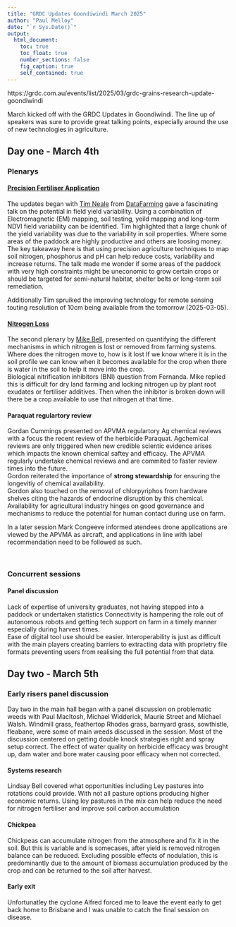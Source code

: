 ```yaml
---
title: "GRDC Updates Goondiwindi March 2025"
author: "Paul Melloy"
date: "`r Sys.Date()`"
output: 
  html_document:
    toc: true
    toc_float: true
    number_sections: false
    fig_caption: true
    self_contained: true
---
```


https://grdc.com.au/events/list/2025/03/grdc-grains-research-update-goondiwindi
<br>

March kicked off with the GRDC Updates in Goondiwindi.
The line up of speakers was sure to provide great talking points, especially 
around the use of new technologies in agriculture.

## Day one - March 4th  
### Plenarys  
#### [Precision Fertiliser Application](https://grdc.com.au/resources-and-publications/grdc-update-papers/tab-content/grdc-update-papers/2025/02/precision-fertiliser-decisions-in-a-tight-economic-climate)  

The updates began with [Tim Neale](https://www.datafarming.com.au/team/tim-neale/) 
from [DataFarming](https://www.datafarming.com.au/) gave a fascinating 
talk on the potential in field yield variability. 
Using a combination of Electromagnetic (EM) mapping, soil testing, yeild mapping
and long-term NDVI field variability can be identified.
Tim highlighted that a large chunk of the yield variability was due to the 
variability in soil properties.
Where some areas of the paddock are highly productive and others are loosing 
money.
The key takeaway here is that using precision agriculture techniques to map soil
nitrogen, phosphorus and pH can help reduce costs, variability and increase 
returns.
The talk made me wonder if some areas of the paddock with very high constraints
might be uneconomic to grow certain crops or should be targeted for semi-natural 
habitat, shelter belts or long-term soil remediation.  

Additionally Tim spruiked the improving technology for remote sensing touting 
resolution of 10cm being available from the tomorrow (2025-03-05).  


#### [Nitrogen Loss](https://grdc.com.au/resources-and-publications/grdc-update-papers/tab-content/grdc-update-papers/2025/02/predicting-nitrogen-cycling-and-losses-in-australian-cropping-systems2)  

The second plenary by [Mike Bell](https://agriculture-food-sustainability.uq.edu.au/profile/1541/michael-bell), 
presented on quantifying the different mechanisms in which nitrogen is lost or 
removed from farming systems.
Where does the nitrogen move to, how is it lost
If we know where it is in the soil profile we can know when it becomes available
for the crop when there is water in the soil to help it move into the crop.  
Biological nitrification inhibitors (BNI) question from Fernanda.
Mike replied this is difficult for dry land farming and locking nitrogen up by
plant root exudates or fertiliser additives.
Then when the inhibitor is broken down will there be a crop available to use that
nitrogen at that time.  

#### Paraquat regulartory review  
Gordan Cummings presented on APVMA regulartory Ag chemical reviews with a focus 
the recent review of the herbicide Paraquat. 
Agchemical reviews are only triggered when new credible scientic evidence arises
which impacts the known chemical saftey and efficacy. 
The APVMA regularly undertake chemical reviews and are commited to faster review 
times into the future.  
Gordon reiterated the importance of **strong stewardship** for ensuring the longevitiy
of chemical availability.  
Gordon also touched on the removal of chlorpyriphos from hardware shelves citing 
the hazards of endocrine disruption by this chemical.
Availability for agricultural industry hinges on good governance and mechanisms
to reduce the potential for human contact during use on farm.  

In a later session Mark Congeeve informed atendees drone applications are viewed
by the APVMA as aircraft, and applications in line with label recommendation need
to be followed as such.  

<br>  

### Concurrent sessions
#### Panel discussion
Lack of expertise of university graduates, not having stepped into a paddock or
undertaken statistics
Connectivity is hampering the role out of autonomous robots and getting tech support
on farm in a timely manner especially during harvest times.  
Ease of digital tool use should be easier. Interoperability is just as difficult
with the main players creating barriers to extracting data with proprietry file 
formats preventing users from realising the full potential from that data.  

## Day two - March 5th  
### Early risers panel discussion

Day two in the main hall began with a panel discussion on problematic weeds
with Paul MacItosh, Michael Widderick, Maurie Street and Michael Walsh.
Windmill grass, feathertop Rhodes grass, barnyard grass, sowthistle, fleabane, 
were some of main weeds discussed in the session. 
Most of the discussion centered on getting double knock strategies right and
spray setup correct.
The effect of water quality on herbicide efficacy was brought up, dam water and 
bore water causing poor efficacy when not corrected.  

#### Systems research  
Lindsay Bell covered what opportunities including Ley pastures into rotations
could provide. 
With not all pasture options producing higher economic returns.
Using ley pastures in the mix can help reduce the need for nitrogen fertiliser
and improve soil carbon accumulation

#### Chickpea  

Chickpeas can accumulate nitrogen from the atmosphere and fix it in the soil.
But this is variable and is somecases, after yield is removed nitrogen balance 
can be reduced. 
Excluding possible effects of nodulation, this is predominantly due to the amount 
of biomass accumulation produced by the crop and can be returned to the soil
after harvest.

#### Early exit  
Unfortunatley the cyclone Alfred forced me to leave the event early to get back
home to Brisbane and I was unable to catch the final session on disease.  



